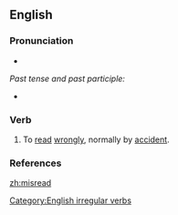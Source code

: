 ==English==

===Pronunciation===
*{{IPA|/'mɪsɻid/}}

''Past tense and past participle:''
*{{IPA|/'mɪsɻεd/}}

===Verb===
{{en-verb|misreads|misreading|misread}}

# To [[read]] [[wrongly]], normally by [[accident]].

===References===
{{R:Century 1911}}
{{R:Webster 1913}}

[[Category:English irregular verbs]]

[[zh:misread]]